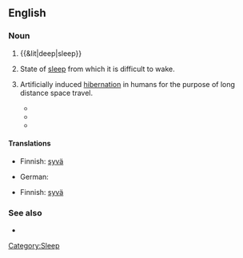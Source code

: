 ==English==

===Noun===
{{en-noun|sg=[[deep]] [[sleep]]|-}}

# {{&lit|deep|sleep}}
# {{rfd-sense}} State of [[sleep]] from which it is difficult to wake.
# {{rfv-sense}} {{rare|fiction}} Artificially induced [[hibernation]] in humans for the purpose of long distance space travel.
#*{{quote-book
|year=2004
|author=Robert Doherty
|title=Area 51: Legend
|chapter=
|url=http://books.google.com/books?id=iAj0F3tb7sEC&pg=PT33&dq=%22deep+sleep%22
|isbn=0440237254
|page=
|passage=Donnchadh and Gwalcmai, along with the other fourteen teams selected for planetary infiltration, had been put into '''deep sleep''' shortly after liftoff from their planet.}}
#*{{quote-book
|year=2005
|author=Bob Ticer
|title=Visiting the Strange Planet Called Earth
|chapter=
|pageurl=http://books.google.com/books?id=71EavkVM8AAC&pg=PA13&dq=%22deep+sleep%22
|isbn=1589397347
|page=13
|passage=The Kironian had remained in '''deep sleep''' until alerted by a high-pitched squeaky sound. When the Kironian woke, everything seemed as though it had just left Kiron.}}
#*{{quote-book
|year=2008
|author=Cavin Wright
|title=The Golden Prize
|chapter=
|pageurl=http://books.google.com/books?id=abrykJcLoFkC&pg=PA17&dq=%22deep+sleep%22
|isbn=160693046X
|page=17
|passage=There is also the possibility that our aliens perfected cryogenics and simply went into '''deep sleep''' until the environment improved.}}

====Translations====
{{trans-top|state of sleep}}
* Finnish: [[syvä#Finnish|syvä]] {{t|fi|uni}}
{{trans-mid}}
* German: {{t|de|Tiefschlaf|m}}
{{trans-bottom}}

{{trans-top|fiction: artificial hibernation}}
* Finnish: [[syvä#Finnish|syvä]] {{t|fi|uni}}
{{trans-mid}}
{{trans-bottom}}

===See also===
* {{pedia}}
[[Category:Sleep]]